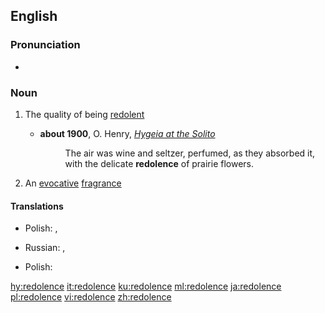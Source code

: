 ==English==

===Pronunciation===
* {{IPA|/ˈred.əl.ənts/|lang=en}}

===Noun===
{{en-noun|~}}

# {{label|en|uncountable}} The quality of being [[redolent]]
#* '''about 1900''', O. Henry, ''[[s:Hygeia at the Solito|Hygeia at the Solito]]''
#*: The air was wine and seltzer, perfumed, as they absorbed it, with the delicate '''redolence''' of prairie flowers.
# {{label|en|countable}} An [[evocative]] [[fragrance]]

====Translations====
{{trans-top|the quality of being redolent}}
* Polish: {{t+|pl|aromat|m}}, {{t+|pl|zapach|m}}
{{trans-mid}}
* Russian: {{t+|ru|арома́т|m}}, {{t+|ru|благоуха́ние|n}}
{{trans-bottom}}

{{trans-top|an evocative fragrance}}
* Polish: {{t|pl|przywołujący zapach|m}}
{{trans-mid}}
{{trans-bottom}}

[[hy:redolence]]
[[it:redolence]]
[[ku:redolence]]
[[ml:redolence]]
[[ja:redolence]]
[[pl:redolence]]
[[vi:redolence]]
[[zh:redolence]]